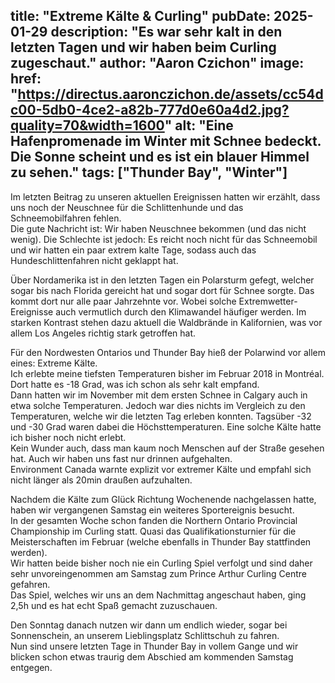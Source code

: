title: "Extreme Kälte & Curling"
pubDate: 2025-01-29
description: "Es war sehr kalt in den letzten Tagen und wir haben beim Curling zugeschaut."
author: "Aaron Czichon"
image:
  href: "https://directus.aaronczichon.de/assets/cc54dc00-5db0-4ce2-a82b-777d0e60a4d2.jpg?quality=70&width=1600"
  alt: "Eine Hafenpromenade im Winter mit Schnee bedeckt. Die Sonne scheint und es ist ein blauer Himmel zu sehen."
tags: ["Thunder Bay", "Winter"]
---


Im letzten Beitrag zu unseren aktuellen Ereignissen hatten wir erzählt, dass uns noch der Neuschnee für die Schlittenhunde und das Schneemobilfahren fehlen.   
Die gute Nachricht ist: Wir haben Neuschnee bekommen (und das nicht wenig). Die Schlechte ist jedoch: Es reicht noch nicht für das Schneemobil und wir hatten ein paar extrem kalte Tage, sodass auch das Hundeschlittenfahren nicht geklappt hat.   

Über Nordamerika ist in den letzten Tagen ein Polarsturm gefegt, welcher sogar bis nach Florida gereicht hat und sogar dort für Schnee sorgte. Das kommt dort nur alle paar Jahrzehnte vor. Wobei solche Extremwetter-Ereignisse auch vermutlich durch den Klimawandel häufiger werden. Im starken Kontrast stehen dazu aktuell die Waldbrände in Kalifornien, was vor allem Los Angeles richtig stark getroffen hat.   

Für den Nordwesten Ontarios und Thunder Bay hieß der Polarwind vor allem eines: Extreme Kälte.    
Ich erlebte meine tiefsten Temperaturen bisher im Februar 2018 in Montréal. Dort hatte es -18 Grad, was ich schon als sehr kalt empfand.    
Dann hatten wir im November mit dem ersten Schnee in Calgary auch in etwa solche Temperaturen. Jedoch war dies nichts im Vergleich zu den Temperaturen, welche wir die letzten Tag erleben konnten. Tagsüber -32 und -30 Grad waren dabei die Höchsttemperaturen. Eine solche Kälte hatte ich bisher noch nicht erlebt.    
Kein Wunder auch, dass man kaum noch Menschen auf der Straße gesehen hat. Auch wir haben uns fast nur drinnen aufgehalten.   
Environment Canada warnte explizit vor extremer Kälte und empfahl sich nicht länger als 20min draußen aufzuhalten.

Nachdem die Kälte zum Glück Richtung Wochenende nachgelassen hatte, haben wir vergangenen Samstag ein weiteres Sportereignis besucht.    
In der gesamten Woche schon fanden die Northern Ontario Provincial Championship im Curling statt. Quasi das Qualifikationsturnier für die Meisterschaften im Februar (welche ebenfalls in Thunder Bay stattfinden werden).   
Wir hatten beide bisher noch nie ein Curling Spiel verfolgt und sind daher sehr unvoreingenommen am Samstag zum Prince Arthur Curling Centre gefahren.   
Das Spiel, welches wir uns an dem Nachmittag angeschaut haben, ging 2,5h und es hat echt Spaß gemacht zuzuschauen.   

Den Sonntag danach nutzen wir dann um endlich wieder, sogar bei Sonnenschein, an unserem Lieblingsplatz Schlittschuh zu fahren.   
Nun sind unsere letzten Tage in Thunder Bay in vollem Gange und wir blicken schon etwas traurig dem Abschied am kommenden Samstag entgegen.